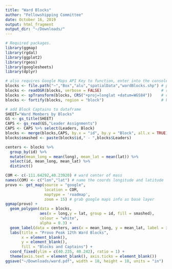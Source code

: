 ```yaml
---
title: "Ward Blocks"
author: "Fellowshipping Committee"
date: October 16, 2019
output: html_fragment
output_dir: "~/Downloads/"
---
```


```r
# Required packages.
library(ggmap)
library(rgdal)
library(ggplot2)
library(rgeos)
library(googlesheets)
library(dplyr)

# also requires Google Maps API Key to function, enter into the console via register_google
blocks <- file.path("~","Box","alu","spatialData","wardBlocks.shp") # path to ward blocks polygon file
blocks <- readOGR(blocks, verbose = FALSE)                          # read block boundaries shapefile
blocks <- spTransform(blocks, CRS("+proj=longlat +datum=WGS84"))    # convert to compatible coordinate reference system for google maps
blocks <- fortify(blocks, region = "block")                         # key block as region so it can be referenced

# add Block Captains to dataframe
SHEET="Ward Members by Blocks"
GS <- gs_title(SHEET)
CAPS <- gs_read(GS,"Leader Assignments")
CAPS <- CAPS %>% select(Leaders, Block)
blocks <- merge(blocks,CAPS, by.x = "id", by.y = "Block", all.x = TRUE)
blocks$smashed <- paste(blocks$id," - ",blocks$Leaders)

centers <- blocks %>%
  group_by(id) %>%
  mutate(mean_long = mean(long), mean_lat = mean(lat)) %>%
  select(id, mean_long, mean_lat) %>%
  distinct()

COM <- c(-111.64292,40.23920) # ward center of mass
names(COM) <- c("lon","lat") # name the coords longitude and latitude
provo <- get_map(source = "google",
                 location = COM,
                 maptype = 'roadmap',
                 zoom = 15) # grab google maps info as base layer
ggmap(provo) + 
  geom_polygon(data = blocks, 
               aes(x = long,y = lat, group = id, fill = smashed),
               colour = "white",
               alpha = 0.3) +
  geom_label(data = centers, aes(x = mean_long, y = mean_lat, label = id), check_overlap = TRUE) +
  labs(title = "Provo Peak 12th Ward Blocks",
       x = element_blank(),
       y = element_blank(),
       fill = "Blocks and Captains") +
  coord_fixed(ylim = c(40.235, 40.242), ratio = 1) +
  theme(axis.text = element_blank(), axis.ticks = element_blank())
ggsave("~/Downloads/ward.pdf", width = 18, height = 18, units = "in")
```